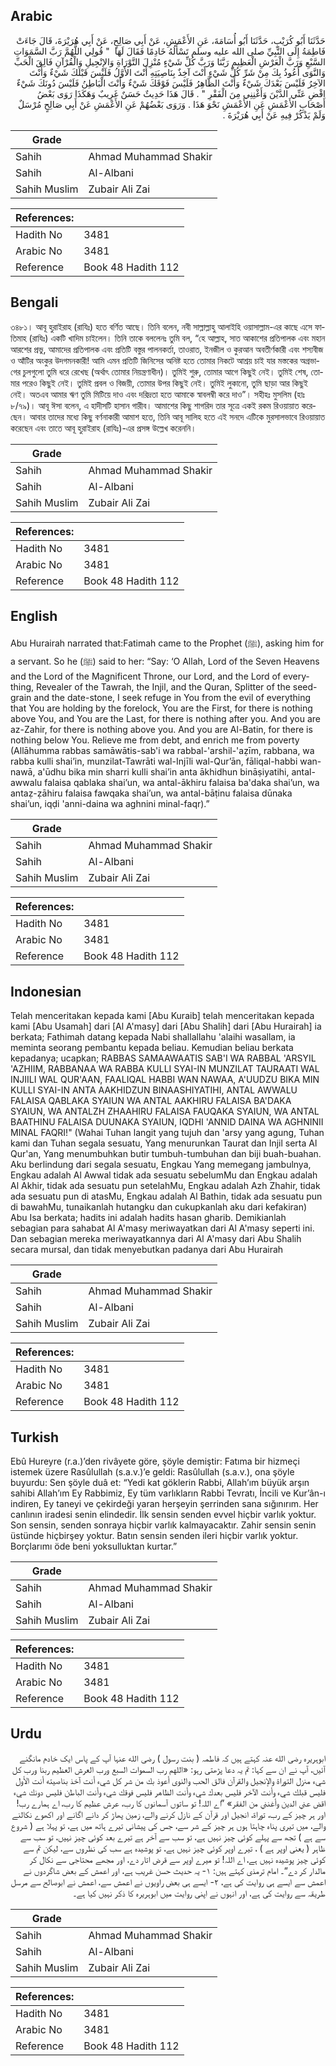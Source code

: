 ## Arabic

<div dir="rtl" lang="ar" style={{fontSize:'larger',backgroundColor:'#f8f9fa',padding:20}}>حَدَّثَنَا أَبُو كُرَيْبٍ، حَدَّثَنَا أَبُو أُسَامَةَ، عَنِ الأَعْمَشِ، عَنْ أَبِي صَالِحٍ، عَنْ أَبِي هُرَيْرَةَ، قَالَ جَاءَتْ فَاطِمَةُ إِلَى النَّبِيِّ صلى الله عليه وسلم تَسْأَلُهُ خَادِمًا فَقَالَ لَهَا ‏ "‏ قُولِي اللَّهُمَّ رَبَّ السَّمَوَاتِ السَّبْعِ وَرَبَّ الْعَرْشِ الْعَظِيمِ رَبَّنَا وَرَبَّ كُلِّ شَيْءٍ مُنْزِلَ التَّوْرَاةِ وَالإِنْجِيلِ وَالْقُرْآنِ فَالِقَ الْحَبِّ وَالنَّوَى أَعُوذُ بِكَ مِنْ شَرِّ كُلِّ شَيْءٍ أَنْتَ آخِذٌ بِنَاصِيَتِهِ أَنْتَ الأَوَّلُ فَلَيْسَ قَبْلَكَ شَيْءٌ وَأَنْتَ الآخِرُ فَلَيْسَ بَعْدَكَ شَيْءٌ وَأَنْتَ الظَّاهِرُ فَلَيْسَ فَوْقَكَ شَيْءٌ وَأَنْتَ الْبَاطِنُ فَلَيْسَ دُونَكَ شَيْءٌ اقْضِ عَنِّي الدَّيْنَ وَأَغْنِنِي مِنَ الْفَقْرِ ‏"‏ ‏.‏ قَالَ هَذَا حَدِيثٌ حَسَنٌ غَرِيبٌ وَهَكَذَا رَوَى بَعْضُ أَصْحَابِ الأَعْمَشِ عَنِ الأَعْمَشِ نَحْوَ هَذَا ‏.‏ وَرَوَى بَعْضُهُمْ عَنِ الأَعْمَشِ عَنْ أَبِي صَالِحٍ مُرْسَلٌ وَلَمْ يَذْكُرْ فِيهِ عَنْ أَبِي هُرَيْرَةَ ‏.‏</div><div style={{backgroundColor:'#f8f9fa',padding:20, marginBottom: 10}}><table>
      <thead>
        <tr>
          <th>Grade</th>
          <th></th>
        </tr>
      </thead>
      <tbody>
<tr><td>Sahih</td><td>Ahmad Muhammad Shakir</td></tr><tr><td>Sahih</td><td>Al-Albani</td></tr><tr><td>Sahih Muslim</td><td>Zubair Ali Zai</td></tr></tbody></table><table>
        <thead>
          <tr>
            <th>References:</th>
            <th></th>
          </tr>
        </thead>
        <tbody><tr><td>Hadith No</td><td>3481</td></tr><tr><td>Arabic No</td><td>3481</td></tr><tr><td>Reference</td><td>Book 48 Hadith 112</td></tr></tbody></table></div>

## Bengali

<div dir="ltr" lang="bn" style={{fontSize:'larger',backgroundColor:'#f8f9fa',padding:20}}>৩৪৮১। আবূ হুরাইরাহ (রাযিঃ) হতে বর্ণিত আছে। তিনি বলেন, নবী সাল্লাল্লাহু আলাইহি ওয়াসাল্লাম-এর কাছে এসে ফাতিমাহ (রাযিঃ) একটি খাদিম চাইলেন। তিনি তাকে বললেনঃ তুমি বল, “হে আল্লাহ, সাত আকাশের প্রতিপালক এবং মহান আরশের প্রভু, আমাদের প্রতিপালক এবং প্রতিটি বস্তুর পালনকর্তা, তাওরাত, ইনজীল ও কুরআন অবতীর্ণকারী এবং শস্যবীজ ও আঁটির অংকুর উদগমনকারী! আমি এমন প্রতিটি জিনিসের অনিষ্ট হতে তোমার নিকটে আশ্রয় চাই যার মস্তকের অগ্রভাগের চুলগুলো তুমি ধরে রেখেছ (অর্থাৎ তোমার নিয়ন্ত্রণাধীন)। তুমিই শুরু, তোমার আগে কিছুই নেই। তুমিই শেষ, তোমার পরেও কিছুই নেই। তুমিই প্রবল ও বিজয়ী, তোমার উপর কিছুই নেই। তুমিই লুকানো, তুমি ছাড়া আর কিছুই নেই। অতএব আমার ঋণ তুমি মিটিয়ে দাও এবং দরিদ্রতা হতে আমাকে স্বাবলম্বী করে দাও”। সহীহঃ মুসলিম (হাঃ ৮/৭৯)। আবূ ঈসা বলেন, এ হাদীসটি হাসান গারীব। আমাশের কিছু শাগরিদ তার সূত্রে একই রকম রিওয়ায়াত করেছেন। আবার তাদের মধ্যে কিছু বর্ণনাকারী আমাশ হতে, তিনি আবূ সালিহ হতে এই সনদে এটিকে মুরসালভাবে রিওয়ায়াত করেছেন এবং তাতে আবূ হুরাইরাহ (রাযিঃ)-এর প্রসঙ্গ উল্লেখ করেননি।</div><div style={{backgroundColor:'#f8f9fa',padding:20, marginBottom: 10}}><table>
      <thead>
        <tr>
          <th>Grade</th>
          <th></th>
        </tr>
      </thead>
      <tbody>
<tr><td>Sahih</td><td>Ahmad Muhammad Shakir</td></tr><tr><td>Sahih</td><td>Al-Albani</td></tr><tr><td>Sahih Muslim</td><td>Zubair Ali Zai</td></tr></tbody></table><table>
        <thead>
          <tr>
            <th>References:</th>
            <th></th>
          </tr>
        </thead>
        <tbody><tr><td>Hadith No</td><td>3481</td></tr><tr><td>Arabic No</td><td>3481</td></tr><tr><td>Reference</td><td>Book 48 Hadith 112</td></tr></tbody></table></div>

## English

<div dir="ltr" lang="en" style={{fontSize:'larger',backgroundColor:'#f8f9fa',padding:20}}>Abu Hurairah narrated that:Fatimah came to the Prophet (ﷺ), asking him for a servant. So he (ﷺ) said to her: “Say: ‘O Allah, Lord of the Seven Heavens and the Lord of the Magnificent Throne, our Lord, and the Lord of everything, Revealer of the Tawrah, the Injil, and the Quran, Splitter of the seed-grain and the date-stone, I seek refuge in You from the evil of everything that You are holding by the forelock, You are the First, for there is nothing above You, and You are the Last, for there is nothing after you. And you are az-Zahir, for there is nothing above you. And you are Al-Batin, for there is nothing below You. Relieve me from debt, and enrich me from poverty (Allāhumma rabbas samāwātis-sab'i wa rabbal-'arshil-'aẓīm, rabbana, wa rabba kulli shai’in, munzilat-Tawrāti wal-Injīli wal-Qur’ān, fāliqal-habbi wan-nawā, a'ūdhu bika min sharri kulli shai’in anta ākhidhun bināṣiyatihi, antal-awwalu falaisa qablaka shai’un, wa antal-ākhiru falaisa ba'daka shai’un, wa antaẓ-ẓāhiru falaisa fawqaka shai’un, wa antal-bāṭinu falaisa dūnaka shai’un, iqḍi 'anni-daina wa aghnini minal-faqr).”</div><div style={{backgroundColor:'#f8f9fa',padding:20, marginBottom: 10}}><table>
      <thead>
        <tr>
          <th>Grade</th>
          <th></th>
        </tr>
      </thead>
      <tbody>
<tr><td>Sahih</td><td>Ahmad Muhammad Shakir</td></tr><tr><td>Sahih</td><td>Al-Albani</td></tr><tr><td>Sahih Muslim</td><td>Zubair Ali Zai</td></tr></tbody></table><table>
        <thead>
          <tr>
            <th>References:</th>
            <th></th>
          </tr>
        </thead>
        <tbody><tr><td>Hadith No</td><td>3481</td></tr><tr><td>Arabic No</td><td>3481</td></tr><tr><td>Reference</td><td>Book 48 Hadith 112</td></tr></tbody></table></div>

## Indonesian

<div dir="ltr" lang="id" style={{fontSize:'larger',backgroundColor:'#f8f9fa',padding:20}}>Telah menceritakan kepada kami [Abu Kuraib] telah menceritakan kepada kami [Abu Usamah] dari [Al A'masy] dari [Abu Shalih] dari [Abu Hurairah] ia berkata; Fathimah datang kepada Nabi shallallahu 'alaihi wasallam, ia meminta seorang pembantu kepada beliau. Kemudian beliau berkata kepadanya; ucapkan; RABBAS SAMAAWAATIS SAB'I WA RABBAL 'ARSYIL 'AZHIIM, RABBANAA WA RABBA KULLI SYAI-IN MUNZILAT TAURAATI WAL INJIILI WAL QUR'AAN, FAALIQAL HABBI WAN NAWAA, A'UUDZU BIKA MIN KULLI SYAI-IN ANTA AAKHIDZUN BINAASHIYATIHI, ANTAL AWWALU FALAISA QABLAKA SYAIUN WA ANTAL AAKHIRU FALAISA BA'DAKA SYAIUN, WA ANTALZH ZHAAHIRU FALAISA FAUQAKA SYAIUN, WA ANTAL BAATHINU FALAISA DUUNAKA SYAIUN, IQDHI 'ANNID DAINA WA AGHNINII MINAL FAQRI!" (Wahai Tuhan langit yang tujuh dan 'arsy yang agung, Tuhan kami dan Tuhan segala sesuatu, Yang menurunkan Taurat dan Injil serta Al Qur'an, Yang menumbuhkan butir tumbuh-tumbuhan dan biji buah-buahan. Aku berlindung dari segala sesuatu, Engkau Yang memegang jambulnya, Engkau adalah Al Awwal tidak ada sesuatu sebelumMu dan Engkau adalah Al Akhir, tidak ada sesuatu pun setelahMu, Engkau adalah Azh Zhahir, tidak ada sesuatu pun di atasMu, Engkau adalah Al Bathin, tidak ada sesuatu pun di bawahMu, tunaikanlah hutangku dan cukupkanlah aku dari kefakiran) Abu Isa berkata; hadits ini adalah hadits hasan gharib. Demikianlah sebagian para sahabat Al A'masy meriwayatkan dari Al A'masy seperti ini. Dan sebagian mereka meriwayatkannya dari Al A'masy dari Abu Shalih secara mursal, dan tidak menyebutkan padanya dari Abu Hurairah</div><div style={{backgroundColor:'#f8f9fa',padding:20, marginBottom: 10}}><table>
      <thead>
        <tr>
          <th>Grade</th>
          <th></th>
        </tr>
      </thead>
      <tbody>
<tr><td>Sahih</td><td>Ahmad Muhammad Shakir</td></tr><tr><td>Sahih</td><td>Al-Albani</td></tr><tr><td>Sahih Muslim</td><td>Zubair Ali Zai</td></tr></tbody></table><table>
        <thead>
          <tr>
            <th>References:</th>
            <th></th>
          </tr>
        </thead>
        <tbody><tr><td>Hadith No</td><td>3481</td></tr><tr><td>Arabic No</td><td>3481</td></tr><tr><td>Reference</td><td>Book 48 Hadith 112</td></tr></tbody></table></div>

## Turkish

<div dir="ltr" lang="tr" style={{fontSize:'larger',backgroundColor:'#f8f9fa',padding:20}}>Ebû Hureyre (r.a.)’den rivâyete göre, şöyle demiştir: Fatıma bir hizmeçi istemek üzere Rasûlullah (s.a.v.)’e geldi: Rasûlullah (s.a.v.), ona şöyle buyurdu: Sen şöyle duâ et: “Yedi kat göklerin Rabbi, Allah’ım büyük arşın sahibi Allah’ım Ey Rabbimiz, Ey tüm varlıkların Rabbi Tevratı, İncili ve Kur’ân-ı indiren, Ey taneyi ve çekirdeği yaran herşeyin şerrinden sana sığınırım. Her canlının iradesi senin elindedir. İlk sensin senden evvel hiçbir varlık yoktur. Son sensin, senden sonraya hiçbir varlık kalmayacaktır. Zahir sensin senin üstünde hiçbirşey yoktur. Batın sensin senden ileri hiçbir varlık yoktur. Borçlarımı öde beni yoksulluktan kurtar.”</div><div style={{backgroundColor:'#f8f9fa',padding:20, marginBottom: 10}}><table>
      <thead>
        <tr>
          <th>Grade</th>
          <th></th>
        </tr>
      </thead>
      <tbody>
<tr><td>Sahih</td><td>Ahmad Muhammad Shakir</td></tr><tr><td>Sahih</td><td>Al-Albani</td></tr><tr><td>Sahih Muslim</td><td>Zubair Ali Zai</td></tr></tbody></table><table>
        <thead>
          <tr>
            <th>References:</th>
            <th></th>
          </tr>
        </thead>
        <tbody><tr><td>Hadith No</td><td>3481</td></tr><tr><td>Arabic No</td><td>3481</td></tr><tr><td>Reference</td><td>Book 48 Hadith 112</td></tr></tbody></table></div>

## Urdu

<div dir="rtl" lang="ur" style={{fontSize:'larger',backgroundColor:'#f8f9fa',padding:20}}>ابوہریرہ رضی الله عنہ کہتے ہیں کہ فاطمہ ( بنت رسول ) رضی الله عنہا آپ کے پاس ایک خادم مانگنے آئیں، آپ نے ان سے کہا: تم یہ دعا پڑھتی رہو: «اللهم رب السموات السبع ورب العرش العظيم ربنا ورب كل شيء منزل التوراة والإنجيل والقرآن فالق الحب والنوى أعوذ بك من شر كل شيء أنت آخذ بناصيته أنت الأول فليس قبلك شيء وأنت الآخر فليس بعدك شيء وأنت الظاهر فليس فوقك شيء وأنت الباطن فليس دونك شيء اقض عني الدين وأغنني من الفقر» ”اے اللہ! تو ساتوں آسمانوں کا رب، عرش عظیم کا رب، اے ہمارے رب! اور ہر چیز کے رب، توراۃ، انجیل اور قرآن کے نازل کرنے والے، زمین پھاڑ کر دانے اگانے اور اکھوے نکالنے والے، میں تیری پناہ چاہتا ہوں ہر چیز کے شر سے، جس کی پیشانی تیرے ہاتھ میں ہے، تو پہلا ہے ( شروع سے ہے ) تجھ سے پہلے کوئی چیز نہیں ہے، تو سب سے آخر ہے تیرے بعد کوئی چیز نہیں، تو سب سے ظاہر ( یعنی اوپر ہے ) ، تیرے اوپر کوئی چیز نہیں ہے، تو پوشیدہ ہے سب کی نظروں سے، لیکن تم سے کوئی چیز پوشیدہ نہیں ہے، اے اللہ! تو میرے اوپر سے قرض اتار دے، اور مجھے محتاجی سے نکال کر مالدار کر دے“۔ امام ترمذی کہتے ہیں: ۱- یہ حدیث حسن غریب ہے، اور اعمش کے بعض شاگردوں نے اعمش سے ایسے ہی روایت کی ہے، ۲- ایسے ہی بعض راویوں نے اعمش سے، اعمش نے ابوصالح سے مرسل طریقہ سے روایت کی ہے، اور انہوں نے اپنی روایت میں ابوہریرہ کا ذکر نہیں کیا ہے۔</div><div style={{backgroundColor:'#f8f9fa',padding:20, marginBottom: 10}}><table>
      <thead>
        <tr>
          <th>Grade</th>
          <th></th>
        </tr>
      </thead>
      <tbody>
<tr><td>Sahih</td><td>Ahmad Muhammad Shakir</td></tr><tr><td>Sahih</td><td>Al-Albani</td></tr><tr><td>Sahih Muslim</td><td>Zubair Ali Zai</td></tr></tbody></table><table>
        <thead>
          <tr>
            <th>References:</th>
            <th></th>
          </tr>
        </thead>
        <tbody><tr><td>Hadith No</td><td>3481</td></tr><tr><td>Arabic No</td><td>3481</td></tr><tr><td>Reference</td><td>Book 48 Hadith 112</td></tr></tbody></table></div>